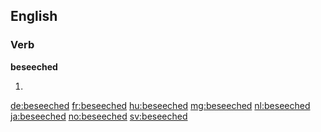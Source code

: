 ==English==

===Verb===
'''beseeched'''

# {{en-past of|beseech}}

[[de:beseeched]]
[[fr:beseeched]]
[[hu:beseeched]]
[[mg:beseeched]]
[[nl:beseeched]]
[[ja:beseeched]]
[[no:beseeched]]
[[sv:beseeched]]